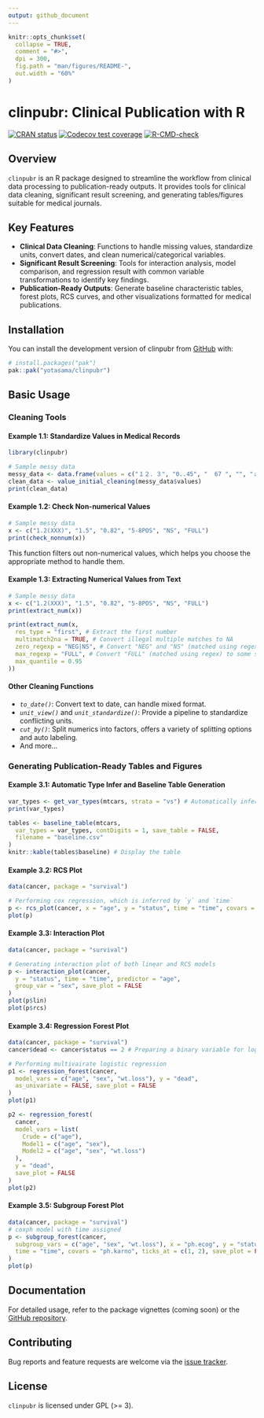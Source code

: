 ```yaml
---
output: github_document
---
```


<!-- README.md is generated from README.Rmd. Please edit that file -->

```r
knitr::opts_chunk$set(
  collapse = TRUE,
  comment = "#>",
  dpi = 300,
  fig.path = "man/figures/README-",
  out.width = "60%"
)
```

# clinpubr: Clinical Publication with R

<!-- badges: start -->
[![CRAN status](https://www.r-pkg.org/badges/version/clinpubr)](https://CRAN.R-project.org/package=clinpubr)
[![Codecov test coverage](https://codecov.io/gh/yotasama/clinpubr/graph/badge.svg)](https://app.codecov.io/gh/yotasama/clinpubr)
[![R-CMD-check](https://github.com/yotasama/clinpubr/actions/workflows/R-CMD-check.yaml/badge.svg)](https://github.com/yotasama/clinpubr/actions/workflows/R-CMD-check.yaml)
<!-- badges: end -->

## Overview
`clinpubr` is an R package designed to streamline the workflow from clinical data processing to publication-ready outputs. It provides tools for clinical data cleaning, significant result screening, and generating tables/figures suitable for medical journals.

## Key Features
- **Clinical Data Cleaning**: Functions to handle missing values, standardize units, convert dates, and clean numerical/categorical variables.  
- **Significant Result Screening**: Tools for interaction analysis, model comparison, and regression result with common variable transformations to identify key findings.  
- **Publication-Ready Outputs**: Generate baseline characteristic tables, forest plots, RCS curves, and other visualizations formatted for medical publications.  

## Installation

You can install the development version of clinpubr from [GitHub](https://github.com/) with:

``` r
# install.packages("pak")
pak::pak("yotasama/clinpubr")
```

## Basic Usage
### Cleaning Tools
#### Example 1.1: Standardize Values in Medical Records
```r
library(clinpubr)

# Sample messy data
messy_data <- data.frame(values = c("１２．３", "0..45", "  67 ", "", "ａｂａｎｄｏｎ"))
clean_data <- value_initial_cleaning(messy_data$values)
print(clean_data)
```

#### Example 1.2: Check Non-numerical Values
```r
# Sample messy data
x <- c("1.2(XXX)", "1.5", "0.82", "5-8POS", "NS", "FULL")
print(check_nonnum(x))
```
This function filters out non-numerical values, which helps you choose the
appropriate method to handle them. 

#### Example 1.3: Extracting Numerical Values from Text
```r
# Sample messy data
x <- c("1.2(XXX)", "1.5", "0.82", "5-8POS", "NS", "FULL")
print(extract_num(x))

print(extract_num(x,
  res_type = "first", # Extract the first number
  multimatch2na = TRUE, # Convert illegal multiple matches to NA
  zero_regexp = "NEG|NS", # Convert "NEG" and "NS" (matched using regex) to 0
  max_regexp = "FULL", # Convert "FULL" (matched using regex) to some specified quantile
  max_quantile = 0.95
))
```

#### Other Cleaning Functions
- *`to_date()`*: Convert text to date, can handle mixed format. 
- *`unit_view()`* and *`unit_standardize()`*: Provide a pipeline to standardize conflicting units.  
- *`cut_by()`*: Split numerics into factors, offers a variety of splitting options and auto labeling.  
- And more...  

### Generating Publication-Ready Tables and Figures
#### Example 3.1: Automatic Type Infer and Baseline Table Generation
```r
var_types <- get_var_types(mtcars, strata = "vs") # Automatically infer variable types
print(var_types)

tables <- baseline_table(mtcars,
  var_types = var_types, contDigits = 1, save_table = FALSE,
  filename = "baseline.csv"
)
knitr::kable(tables$baseline) # Display the table
```

#### Example 3.2: RCS Plot
```r
data(cancer, package = "survival")

# Performing cox regression, which is inferred by `y` and `time`
p <- rcs_plot(cancer, x = "age", y = "status", time = "time", covars = c("sex", "ph.karno"), save_plot = FALSE)
plot(p)
```

#### Example 3.3: Interaction Plot
```r
data(cancer, package = "survival")

# Generating interaction plot of both linear and RCS models
p <- interaction_plot(cancer,
  y = "status", time = "time", predictor = "age",
  group_var = "sex", save_plot = FALSE
)
plot(p$lin)
plot(p$rcs)
```

#### Example 3.4: Regression Forest Plot
```r
data(cancer, package = "survival")
cancer$dead <- cancer$status == 2 # Preparing a binary variable for logistic regression

# Performing multivairate logistic regression
p1 <- regression_forest(cancer,
  model_vars = c("age", "sex", "wt.loss"), y = "dead",
  as_univariate = FALSE, save_plot = FALSE
)
plot(p1)

p2 <- regression_forest(
  cancer,
  model_vars = list(
    Crude = c("age"),
    Model1 = c("age", "sex"),
    Model2 = c("age", "sex", "wt.loss")
  ),
  y = "dead",
  save_plot = FALSE
)
plot(p2)
```

#### Example 3.5: Subgroup Forest Plot
```r
data(cancer, package = "survival")
# coxph model with time assigned
p <- subgroup_forest(cancer,
  subgroup_vars = c("age", "sex", "wt.loss"), x = "ph.ecog", y = "status",
  time = "time", covars = "ph.karno", ticks_at = c(1, 2), save_plot = FALSE
)
plot(p)
```

## Documentation
For detailed usage, refer to the package vignettes (coming soon) or the [GitHub repository](https://github.com/yotasama/clinpubr).

## Contributing
Bug reports and feature requests are welcome via the [issue tracker](https://github.com/yotasama/clinpubr/issues).

## License
`clinpubr` is licensed under GPL (>= 3).